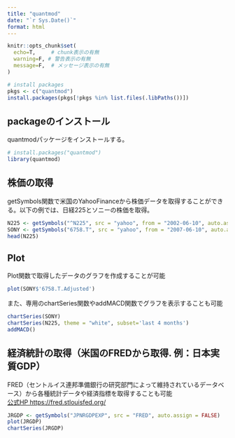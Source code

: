 ```yaml
---
title: "quantmod"
date: "`r Sys.Date()`"
format: html
---
```


```r
knitr::opts_chunk$set(
  echo=T,     # chunk表示の有無
  warning=F, # 警告表示の有無
  message=F,  # メッセージ表示の有無
)

# install packages
pkgs <- c("quantmod")
install.packages(pkgs[!pkgs %in% list.files(.libPaths())])
```

## packageのインストール

quantmodパッケージをインストールする。

```r
# install.packages("quantmod")
library(quantmod)
```

## 株価の取得

getSymbols関数で米国のYahooFinanceから株価データを取得することができる。以下の例では、日経225とソニーの株価を取得。

```r
N225 <- getSymbols("^N225", src = "yahoo", from = "2002-06-10", auto.assign = FALSE)
SONY <- getSymbols("6758.T", src = "yahoo", from = "2007-06-10", auto.assign = FALSE)
head(N225)
```

## Plot

Plot関数で取得したデータのグラフを作成することが可能

```r
plot(SONY$'6758.T.Adjusted')
```

また、専用のchartSeries関数やaddMACD関数でグラフを表示することも可能

```r
chartSeries(SONY)
chartSeries(N225, theme = "white", subset='last 4 months')
addMACD()
```

## 経済統計の取得（米国のFREDから取得. 例：日本実質GDP）

FRED（セントルイス連邦準備銀行の研究部門によって維持されているデータベース）から各種統計データや経済指標を取得することも可能\
[公式HP https://fred.stlouisfed.org/](https://fred.stlouisfed.org/)

```r
JRGDP <- getSymbols("JPNRGDPEXP", src = "FRED", auto.assign = FALSE)
plot(JRGDP)
chartSeries(JRGDP)
```
